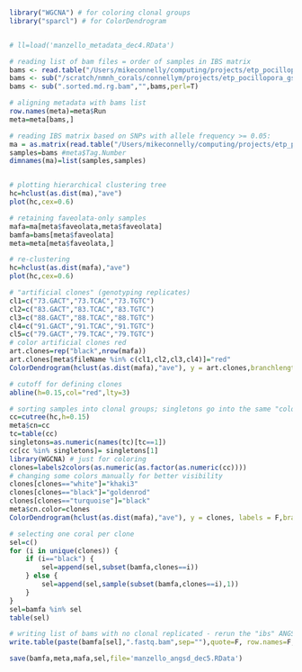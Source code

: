 ```r
```


```r
library("WGCNA") # for coloring clonal groups
library("sparcl") # for ColorDendrogram
```


```r
```


```r
# ll=load('manzello_metadata_dec4.RData')

# reading list of bam files = order of samples in IBS matrix
bams <- read.table("/Users/mikeconnelly/computing/projects/etp_pocillopora_gskim/outputs/bamfile.txt",header=F)[,1]
bams <- sub("/scratch/nmnh_corals/connellym/projects/etp_pocillopora_gskim/outputs/alignments/","",bams,perl=T)
bams <- sub(".sorted.md.rg.bam","",bams,perl=T)

# aligning metadata with bams list
row.names(meta)=meta$Run
meta=meta[bams,]

# reading IBS matrix based on SNPs with allele frequency >= 0.05:
ma = as.matrix(read.table("/Users/mikeconnelly/computing/projects/etp_pocillopora_gskim/outputs/angsd/rsmas_ibs05.ibsMat"))
samples=bams #meta$Tag.Number
dimnames(ma)=list(samples,samples)
```


```r
```


```r
# plotting hierarchical clustering tree
hc=hclust(as.dist(ma),"ave")
plot(hc,cex=0.6)

# retaining faveolata-only samples
mafa=ma[meta$faveolata,meta$faveolata]
bamfa=bams[meta$faveolata]
meta=meta[meta$faveolata,]

# re-clustering
hc=hclust(as.dist(mafa),"ave")
plot(hc,cex=0.6)
```


```r
# "artificial clones" (genotyping replicates)
cl1=c("73.GACT","73.TCAC","73.TGTC")
cl2=c("83.GACT","83.TCAC","83.TGTC")
cl3=c("88.GACT","88.TCAC","88.TGTC")
cl4=c("91.GACT","91.TCAC","91.TGTC")
cl5=c("79.GACT","79.TCAC","79.TGTC")
# color artificial clones red
art.clones=rep("black",nrow(mafa))
art.clones[meta$fileName %in% c(cl1,cl2,cl3,cl4)]="red"
ColorDendrogram(hclust(as.dist(mafa),"ave"), y = art.clones,branchlength=0.05)

# cutoff for defining clones
abline(h=0.15,col="red",lty=3)

# sorting samples into clonal groups; singletons go into the same "color" group (for plotting) but different "cn" groups (for GLM modeling later)
cc=cutree(hc,h=0.15)
meta$cn=cc
tc=table(cc)
singletons=as.numeric(names(tc)[tc==1])
cc[cc %in% singletons]= singletons[1]
library(WGCNA) # just for coloring
clones=labels2colors(as.numeric(as.factor(as.numeric(cc))))
# changing some colors manually for better visibility
clones[clones=="white"]="khaki3"
clones[clones=="black"]="goldenrod"
clones[clones=="turquoise"]="black"
meta$cn.color=clones
ColorDendrogram(hclust(as.dist(mafa),"ave"), y = clones, labels = F,branchlength=0.035)
```


```r
# selecting one coral per clone
sel=c()
for (i in unique(clones)) {
	if (i=="black") { 
		sel=append(sel,subset(bamfa,clones==i)) 
	} else {
		sel=append(sel,sample(subset(bamfa,clones==i),1))
	}
}
sel=bamfa %in% sel
table(sel)
```


```r
# writing list of bams with no clonal replicated - rerun the "ibs" ANGSD command with this one instead of 'bams' for PCoA or ADMIXTURE
write.table(paste(bamfa[sel],".fastq.bam",sep=""),quote=F, row.names=F,col.names=F,sep="\t",file="bams_noclones")

save(bamfa,meta,mafa,sel,file='manzello_angsd_dec5.RData')

```

